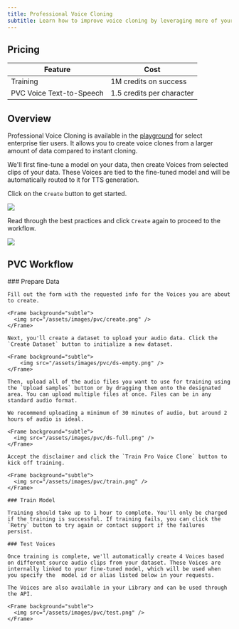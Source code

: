 ```yaml
---
title: Professional Voice Cloning
subtitle: Learn how to improve voice cloning by leveraging more of your data.
---
```


## Pricing

| Feature               | Cost                      |
| --------------------- | ------------------------- |
| Training              | 1M credits on success     |
| PVC Voice Text-to-Speech | 1.5 credits per character |

## Overview

Professional Voice Cloning is available in the [playground](https://play.cartesia.ai/pro-voice-cloning) for select enterprise tier users. It allows you to create voice clones from a larger amount of data compared to instant cloning.

We'll first fine-tune a model on your data, then create Voices from selected clips of your data. These Voices are tied to the fine-tuned model and will be automatically routed to it for TTS generation.

Click on the `Create` button to get started.

<Frame background="subtle">
    <img src="/assets/images/pvc/list.png" />
</Frame>

Read through the best practices and click `Create` again to proceed to the workflow.

<Frame background="subtle">
    <img src="/assets/images/pvc/disclaimer.png" />
</Frame>

## PVC Workflow

<Steps>
    ### Prepare Data

    Fill out the form with the requested info for the Voices you are about to create.

    <Frame background="subtle">
      <img src="/assets/images/pvc/create.png" />
    </Frame>

    Next, you'll create a dataset to upload your audio data. Click the `Create Dataset` button to initialize a new dataset.

    <Frame background="subtle">
        <img src="/assets/images/pvc/ds-empty.png" />
    </Frame>

    Then, upload all of the audio files you want to use for training using the `Upload samples` button or by dragging them onto the designated area. You can upload multiple files at once. Files can be in any standard audio format.

    We recommend uploading a minimum of 30 minutes of audio, but around 2 hours of audio is ideal.

    <Frame background="subtle">
      <img src="/assets/images/pvc/ds-full.png" />
    </Frame>

    Accept the disclaimer and click the `Train Pro Voice Clone` button to kick off training.

    <Frame background="subtle">
      <img src="/assets/images/pvc/train.png" />
    </Frame>

    ### Train Model

    Training should take up to 1 hour to complete. You'll only be charged if the training is successful. If training fails, you can click the `Retry` button to try again or contact support if the failures persist.

    ### Test Voices

    Once training is complete, we'll automatically create 4 Voices based on different source audio clips from your dataset. These Voices are internally linked to your fine-tuned model, which will be used when you specify the  model id or alias listed below in your requests.

    The Voices are also available in your Library and can be used through the API.

    <Frame background="subtle">
      <img src="/assets/images/pvc/test.png" />
    </Frame>

</Steps>
